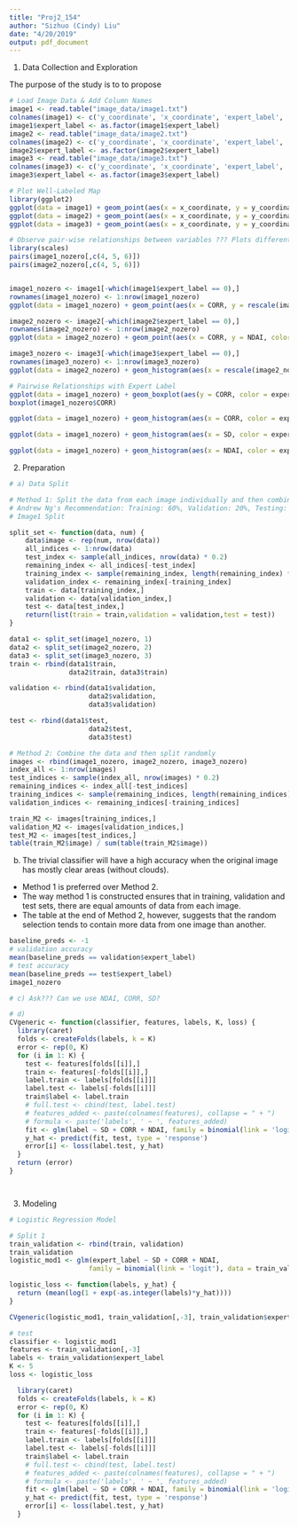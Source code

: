 ```yaml
---
title: "Proj2_154"
author: "Sizhuo (Cindy) Liu"
date: "4/20/2019"
output: pdf_document
---
```


1. Data Collection and Exploration

The purpose of the study is to to propose 

```r
# Load Image Data & Add Column Names
image1 <- read.table("image_data/image1.txt")
colnames(image1) <- c('y_coordinate', 'x_coordinate', 'expert_label', 'NDAI', 'SD', 'CORR', 'RA_DF', 'RA_CF', 'RA_BF', 'RA_AF', 'RA_AN')
image1$expert_label <- as.factor(image1$expert_label)
image2 <- read.table("image_data/image2.txt")
colnames(image2) <- c('y_coordinate', 'x_coordinate', 'expert_label', 'NDAI', 'SD', 'CORR', 'RA_DF', 'RA_CF', 'RA_BF', 'RA_AF', 'RA_AN')
image2$expert_label <- as.factor(image2$expert_label)
image3 <- read.table("image_data/image3.txt")
colnames(image3) <- c('y_coordinate', 'x_coordinate', 'expert_label', 'NDAI', 'SD', 'CORR', 'RA_DF', 'RA_CF', 'RA_BF', 'RA_AF', 'RA_AN')
image3$expert_label <- as.factor(image3$expert_label)

```

```r
# Plot Well-Labeled Map
library(ggplot2)
ggplot(data = image1) + geom_point(aes(x = x_coordinate, y = y_coordinate, color = as.factor(expert_label))) + scale_y_reverse() + scale_color_manual("Expert Labels", labels = c("Not Cloud", "No Label", "Cloud"), values = c("grey", "black", "white"))
ggplot(data = image2) + geom_point(aes(x = x_coordinate, y = y_coordinate, color = as.factor(expert_label))) + scale_y_reverse() + scale_color_manual("Expert Labels", labels = c("Not Cloud", "No Label", "Cloud"), values = c("grey", "black", "white"))
ggplot(data = image3) + geom_point(aes(x = x_coordinate, y = y_coordinate, color = as.factor(expert_label))) + scale_y_reverse() + scale_color_manual("Expert Labels", labels = c("Not Cloud", "No Label", "Cloud"), values = c("grey", "black", "white")) + scale_color_manual("Expert Labels", labels = c("Not Cloud", "No Label", "Cloud"), values = c("grey", "black", "white"))
```

```r
# Observe pair-wise relationships between variables ??? Plots different from in the paper
library(scales)
pairs(image1_nozero[,c(4, 5, 6)])
pairs(image2_nozero[,c(4, 5, 6)])


image1_nozero <- image1[-which(image1$expert_label == 0),]
rownames(image1_nozero) <- 1:nrow(image1_nozero)
ggplot(data = image1_nozero) + geom_point(aes(x = CORR, y = rescale(image1_nozero$NDAI, to = c(-0.5, 1)), color = as.factor(expert_label))) + scale_color_manual("Expert Labels", labels = c("Not Cloud", "Cloud"), values = c("blue", "red")) + coord_flip()

image2_nozero <- image2[-which(image2$expert_label == 0),]
rownames(image2_nozero) <- 1:nrow(image2_nozero)
ggplot(data = image2_nozero) + geom_point(aes(x = CORR, y = NDAI, color = as.factor(expert_label))) + scale_color_manual("Expert Labels", labels = c("Not Cloud", "Cloud"), values = c("blue", "red"))

image3_nozero <- image3[-which(image3$expert_label == 0),]
rownames(image3_nozero) <- 1:nrow(image3_nozero)
ggplot(data = image2_nozero) + geom_histogram(aes(x = rescale(image2_nozero$NDAI, to = c(-0.5, 1))))

```

```r
# Pairwise Relationships with Expert Label 
ggplot(data = image1_nozero) + geom_boxplot(aes(y = CORR, color = expert_label))
boxplot(image1_nozero$CORR)

ggplot(data = image1_nozero) + geom_histogram(aes(x = CORR, color = expert_label, fill = expert_label, alpha = 0.5))

ggplot(data = image1_nozero) + geom_histogram(aes(x = SD, color = expert_label, fill = expert_label, alpha = 0.5)) + scale_color_manual("Expert Labels", labels = c("Not Cloud", "Cloud"), values = c("blue", "red"))

ggplot(data = image1_nozero) + geom_histogram(aes(x = NDAI, color = expert_label, fill = expert_label, alpha = 0.5)) + scale_color_manual("Expert Labels", labels = c("Not Cloud", "Cloud"), values = c("blue", "red"))
```

2. Preparation

```r
# a) Data Split

# Method 1: Split the data from each image individually and then combine 
# Andrew Ng's Recommendation: Training: 60%, Validation: 20%, Testing: 20%
# Image1 Split

split_set <- function(data, num) {
    data$image <- rep(num, nrow(data))
    all_indices <- 1:nrow(data)
    test_index <- sample(all_indices, nrow(data) * 0.2)
    remaining_index <- all_indices[-test_index]
    training_index <- sample(remaining_index, length(remaining_index) * 0.8)
    validation_index <- remaining_index[-training_index]
    train <- data[training_index,]
    validation <- data[validation_index,]
    test <- data[test_index,]
    return(list(train = train,validation = validation,test = test))
}

data1 <- split_set(image1_nozero, 1)
data2 <- split_set(image2_nozero, 2)
data3 <- split_set(image3_nozero, 3)
train <- rbind(data1$train, 
               data2$train, data3$train)

validation <- rbind(data1$validation,
                    data2$validation,
                    data3$validation)

test <- rbind(data1$test,
                    data2$test,
                    data3$test)

```



```r
# Method 2: Combine the data and then split randomly 
images <- rbind(image1_nozero, image2_nozero, image3_nozero)
index_all <- 1:nrow(images)
test_indices <- sample(index_all, nrow(images) * 0.2)
remaining_indices <- index_all[-test_indices]
training_indices <- sample(remaining_indices, length(remaining_indices) * 0.8)
validation_indices <- remaining_indices[-training_indices]

train_M2 <- images[training_indices,]
validation_M2 <- images[validation_indices,]
test_M2 <- images[test_indices,]
table(train_M2$image) / sum(table(train_M2$image))

```

b)
The trivial classifier will have a high accuracy when the original image has mostly clear areas (without clouds).
- Method 1 is preferred over Method 2.
- The way method 1 is constructed ensures that in training, validation and test sets, there are equal amounts of data from each image. 
- The table at the end of Method 2, however, suggests that the random selection tends to contain more data from one image than another.

```r
baseline_preds <- -1
# validation accuracy
mean(baseline_preds == validation$expert_label)
# test accuracy
mean(baseline_preds == test$expert_label)
image1_nozero
```

```r
# c) Ask??? Can we use NDAI, CORR, SD?

```


```r
# d)
CVgeneric <- function(classifier, features, labels, K, loss) {
  library(caret)
  folds <- createFolds(labels, k = K)
  error <- rep(0, K)
  for (i in 1: K) {
    test <- features[folds[[i]],]
    train <- features[-folds[[i]],]
    label.train <- labels[folds[[i]]]
    label.test <- labels[-folds[[i]]]
    train$label <- label.train
    # full.test <- cbind(test, label.test)
    # features_added <- paste(colnames(features), collapse = " + ")
    # formula <- paste('labels', ' ~ ', features_added)
    fit <- glm(label ~ SD + CORR + NDAI, family = binomial(link = 'logit'),data=train)
    y_hat <- predict(fit, test, type = 'response')
    error[i] <- loss(label.test, y_hat)
  }
  return (error)
}




```

3. Modeling
```r
# Logistic Regression Model 

# Split 1
train_validation <- rbind(train, validation)
train_validation
logistic_mod1 <- glm(expert_label ~ SD + CORR + NDAI, 
                    family = binomial(link = 'logit'), data = train_validation)

logistic_loss <- function(labels, y_hat) {
  return (mean(log(1 + exp(-as.integer(labels)*y_hat))))
}

CVgeneric(logistic_mod1, train_validation[,-3], train_validation$expert_label, K = 5, logistic_loss)

```

```r
# test
classifier <- logistic_mod1
features <- train_validation[,-3]
labels <- train_validation$expert_label
K <- 5
loss <- logistic_loss

  library(caret)
  folds <- createFolds(labels, k = K)
  error <- rep(0, K)
  for (i in 1: K) {
    test <- features[folds[[i]],]
    train <- features[-folds[[i]],]
    label.train <- labels[folds[[i]]]
    label.test <- labels[-folds[[i]]]
    train$label <- label.train
    # full.test <- cbind(test, label.test)
    # features_added <- paste(colnames(features), collapse = " + ")
    # formula <- paste('labels', ' ~ ', features_added)
    fit <- glm(label ~ SD + CORR + NDAI, family = binomial(link = 'logit'),data=train)
    y_hat <- predict(fit, test, type = 'response')
    error[i] <- loss(label.test, y_hat)
  }
```



















